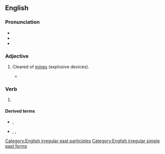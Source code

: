 ==English==

===Pronunciation===
* {{IPA|en|/ˈswɛpt/}}
* {{audio|en|en-us-swept.ogg|Audio (US)}}
* {{rhymes|en|ɛpt|s=1}}

===Adjective===
{{en-adj|-}}

# {{lb|en|military|of a body of water or part thereof}} Cleared of [[mine]]s (explosive devices).
#* {{quote-av|en|author=Drachinifel|title=The Channel Dash / Operation Cerberus - How to win through refuge in audacity|date=9 January 2019|url=https://www.youtube.com/watch?v=QNE0CkSsfJc|archiveurl=https://web.archive.org/web/20220724023416/https://www.youtube.com/watch?v=QNE0CkSsfJc|archivedate=24 July 2022|accessdate=23 July 2022|time=32:48|text=Having survived the seemingly-random attacks through the day, and now under the cover of night, the Germans seem to have a clear run to safety.  However, back when the route became clear thanks to the Enigma intercepts, Bomber Command had laid more mines in the '''swept''' channel.  And now, along comes ''Gneisenau''!}}

===Verb===
{{head|en|verb form}}

# {{en-past of|sweep}}

====Derived terms====
* {{l|en|swept-back}}, {{l|en|sweptback}}
* {{l|en|swept wing}}, {{l|en|swept-wing}}, {{l|en|sweptwing}}

[[Category:English irregular past participles]]
[[Category:English irregular simple past forms]]
